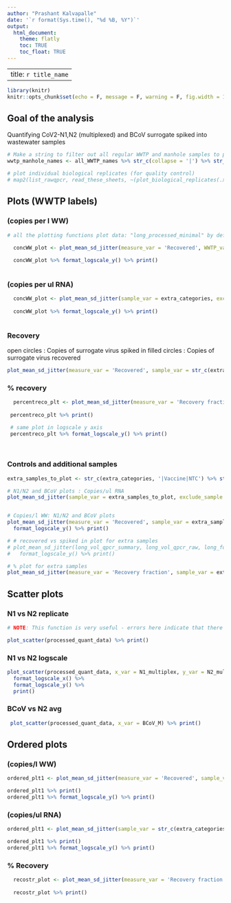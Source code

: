```yaml
---
author: "Prashant Kalvapalle"
date: '`r format(Sys.time(), "%d %B, %Y")`'
output: 
  html_document:
    theme: flatly
    toc: TRUE
    toc_float: TRUE
---
```


---
title: `r title_name`
---

```r
library(knitr)
knitr::opts_chunk$set(echo = F, message = F, warning = F, fig.width = 12, fig.height = 4)

```

## Goal of the analysis

Quantifying CoV2-N1,N2 (multiplexed) and BCoV surrogate spiked into wastewater samples

```r

# Make a string to filter out all regular WWTP and manhole samples to plot separately
wwtp_manhole_names <- all_WWTP_names %>% str_c(collapse = '|') %>% str_c(manhole_samples, sep = '|')

# plot individual biological replicates (for quality control)
# map2(list_rawqpcr, read_these_sheets, ~(plot_biological_replicates(.x, title_text = .y)))

```


## Plots (WWTP labels)

### (copies per l WW)

```r
# all the plotting functions plot data: "long_processed_minimal" by default

  concWW_plot <- plot_mean_sd_jitter(measure_var = 'Recovered', WWTP_var = wwtp_manhole_names, x_var = WWTP, ylabel = 'Genome copies/l Wastewater') 
  
  concWW_plot %>% format_logscale_y() %>% print()
  
```


### (copies per ul RNA)

```r

  concWW_plot <- plot_mean_sd_jitter(sample_var = extra_categories, exclude_sample = T, x_var = WWTP, ylabel = 'Genome copies/ul RNA') 
  
  concWW_plot %>% format_logscale_y() %>% print()
  
```


### Recovery

open circles : Copies of surrogate virus spiked in
filled circles : Copies of surrogate virus recovered

```r

plot_mean_sd_jitter(measure_var = 'Recovered', sample_var = str_c(extra_categories), exclude_sample = T, target_filter = 'BCoV|BRSV', x_var = WWTP, ylabel = 'Genome copies/l Wastewater') %>%  format_logscale_y() %>% print()

```

### % recovery

```r


  percentreco_plt <- plot_mean_sd_jitter(measure_var = 'Recovery fraction', sample_var = str_c(extra_categories, '|Vaccine'), exclude_sample = T, target_filter = 'BCoV|BRSV', x_var = WWTP, ylabel = 'Percentage recovery of surrogate virus') 
  
 percentreco_plt %>% print()

 # same plot in logscale y axis  
 percentreco_plt %>% format_logscale_y() %>% print()
  
  
```

### Controls and additional samples

```r

extra_samples_to_plot <- str_c(extra_categories, '|Vaccine|NTC') %>% str_remove('\\|Std|Std\\|')

# N1/N2 and BCoV plots : Copies/ul RNA
plot_mean_sd_jitter(sample_var = extra_samples_to_plot, exclude_sample = F, x_var = WWTP) %>% format_logscale_y() %>% print()


# Copies/l WW: N1/N2 and BCoV plots
plot_mean_sd_jitter(measure_var = 'Recovered', sample_var = extra_samples_to_plot, x_var = WWTP, ylabel = 'Genome copies/l Wastewater') %>% 
  format_logscale_y() %>% print()

# # recovered vs spiked in plot for extra samples
# plot_mean_sd_jitter(long_vol_qpcr_summary, long_vol_qpcr_raw, long_format = T, measure_var = 'Recovered', sample_var = extra_samples_to_plot, exclude_sample = F, x_var = WWTP, ylabel = 'Genome copies/l Wastewater') %>%
#   format_logscale_y() %>% print()

# % plot for extra samples
plot_mean_sd_jitter(measure_var = 'Recovery fraction', sample_var = extra_samples_to_plot, target_filter = 'BCoV|BRSV', x_var = WWTP, ylabel = 'Percentage recovery of surrogate virus') %>% print()

```


## Scatter plots

### N1 vs N2 replicate

```r

# NOTE: This function is very useful - errors here indicate that there are overlapping labels in the data: Check the sample naming sheet first thing

plot_scatter(processed_quant_data) %>% print()

```

### N1 vs N2 logscale

```r

plot_scatter(processed_quant_data, x_var = N1_multiplex, y_var = N2_multiplex) %>% 
  format_logscale_x() %>% 
  format_logscale_y() %>% 
  print()

```

### BCoV vs N2 avg

```r

 plot_scatter(processed_quant_data, x_var = BCoV_M) %>% print()

```

## Ordered plots

### (copies/l WW)

```r

ordered_plt1 <- plot_mean_sd_jitter(measure_var = 'Recovered', sample_var = str_c(extra_categories, '|NTC|Vaccine'), exclude_sample = T, x_var = WWTP, ascending_order = T, ylabel = 'Genome copies/l Wastewater')

ordered_plt1 %>% print()
ordered_plt1 %>% format_logscale_y() %>% print()

```

### (copies/ul RNA)

```r

ordered_plt1 <- plot_mean_sd_jitter(sample_var = str_c(extra_categories, '|NTC|Vaccine'), exclude_sample = T, x_var = WWTP, ascending_order = T, ylabel = 'Genome copies/ul RNA')

ordered_plt1 %>% print()
ordered_plt1 %>% format_logscale_y() %>% print()

```

### % Recovery

```r

  recostr_plot <- plot_mean_sd_jitter(measure_var = 'Recovery fraction', sample_var = str_c(extra_categories,'|NTC|Vaccine'), exclude_sample = T, x_var = WWTP, ascending_order = T, ylabel = 'Percentage recovery of surrogate')
  
  recostr_plot %>% print()

```

